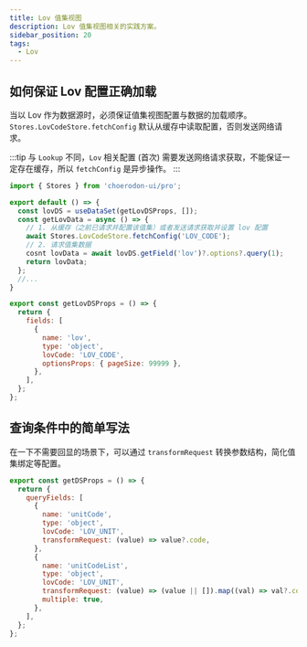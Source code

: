 ```yaml
---
title: Lov 值集视图
description: Lov 值集视图相关的实践方案。
sidebar_position: 20
tags:
  - Lov
---
```


<Author cost={4} publish="2024-1-11 23:25" update="" />

## 如何保证 Lov 配置正确加载

当以 Lov 作为数据源时，必须保证值集视图配置与数据的加载顺序。`Stores.LovCodeStore.fetchConfig` 默认从缓存中读取配置，否则发送网络请求。

:::tip
与 `Lookup` 不同，`Lov` 相关配置 (首次) 需要发送网络请求获取，不能保证一定存在缓存，所以 `fetchConfig` 是异步操作。
:::

<Tabs>
<TabItem value="index" label="Index" default>

```js
import { Stores } from 'choerodon-ui/pro';

export default () => {
  const lovDS = useDataSet(getLovDSProps, []);
  const getLovData = async () => {
    // 1. 从缓存（之前已请求并配置该值集）或者发送请求获取并设置 lov 配置
    await Stores.LovCodeStore.fetchConfig('LOV_CODE');
    // 2. 请求值集数据
    cosnt lovData = await lovDS.getField('lov')?.options?.query(1);
    return lovData;
  };
  //...
}

```

</TabItem>
<TabItem value="data-set" label="DataSet">

```js
export const getLovDSProps = () => {
  return {
    fields: [
      {
        name: 'lov',
        type: 'object',
        lovCode: 'LOV_CODE',
        optionsProps: { pageSize: 99999 },
      },
    ],
  };
};
```

</TabItem>
</Tabs>

## 查询条件中的简单写法

在一下不需要回显的场景下，可以通过 `transformRequest` 转换参数结构，简化值集绑定等配置。

```js
export const getDSProps = () => {
  return {
    queryFields: [
      {
        name: 'unitCode',
        type: 'object',
        lovCode: 'LOV_UNIT',
        transformRequest: (value) => value?.code,
      },
      {
        name: 'unitCodeList',
        type: 'object',
        lovCode: 'LOV_UNIT',
        transformRequest: (value) => (value || []).map((val) => val?.code),
        multiple: true,
      },
    ],
  };
};
```
